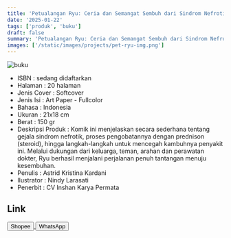 ```yaml
---
title: 'Petualangan Ryu: Ceria dan Semangat Sembuh dari Sindrom Nefrotik'
date: '2025-01-22'
tags: ['produk', 'buku']
draft: false
summary: 'Petualangan Ryu: Ceria dan Semangat Sembuh dari Sindrom Nefrotik'
images: ['/static/images/projects/pet-ryu-img.png']
---
```


![buku](/static/images/projects/pet-ryu-img.png)

- ISBN : sedang didaftarkan
- Halaman : 20 halaman
- Jenis Cover : Softcover
- Jenis Isi : Art Paper - Fullcolor
- Bahasa : Indonesia
- Ukuran : 21x18 cm
- Berat : 150 gr
- Deskripsi Produk : Komik ini menjelaskan secara sederhana tentang gejala sindrom nefrotik, proses pengobatannya dengan prednison (steroid), hingga langkah-langkah untuk mencegah kambuhnya penyakit ini. Melalui dukungan dari keluarga, teman, arahan dan perawatan dokter, Ryu berhasil menjalani perjalanan penuh tantangan menuju kesembuhan.
- Penulis : Astrid Kristina Kardani
- Ilustrator : Nindy Larasati
- Penerbit : CV Inshan Karya Permata

## Link

<div>
<a
  href="https://s.shopee.co.id/7zxDbxrPlV?share_channel_code=1"
  target="_blank"
>
  <button className="btn-shopee">Shopee</button>
</a>

  <a href="https://wa.me/6281567891021" target="_blank">
    <button className="btn-wa">WhatsApp</button>
  </a>
</div>
